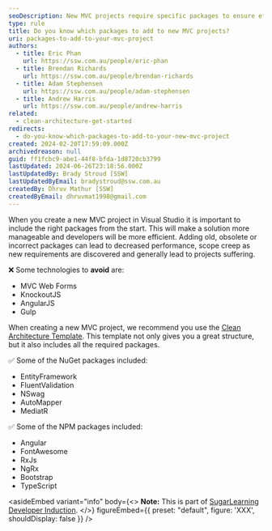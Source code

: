 ```yaml
---
seoDescription: New MVC projects require specific packages to ensure efficiency and scalability.
type: rule
title: Do you know which packages to add to new MVC projects?
uri: packages-to-add-to-your-mvc-project
authors:
  - title: Eric Phan
    url: https://ssw.com.au/people/eric-phan
  - title: Brendan Richards
    url: https://ssw.com.au/people/brendan-richards
  - title: Adam Stephensen
    url: https://ssw.com.au/people/adam-stephensen
  - title: Andrew Harris
    url: https://ssw.com.au/people/andrew-harris
related:
  - clean-architecture-get-started
redirects:
  - do-you-know-which-packages-to-add-to-your-new-mvc-project
created: 2024-02-20T17:59:09.000Z
archivedreason: null
guid: ff1fcbc9-abe1-44f8-bfda-1d8720cb3799
lastUpdated: 2024-06-26T23:18:56.000Z
lastUpdatedBy: Brady Stroud [SSW]
lastUpdatedByEmail: bradystroud@ssw.com.au
createdBy: Dhruv Mathur [SSW]
createdByEmail: dhruvmat1998@gmail.com
---
```


When you create a new MVC project in Visual Studio it is important to include the right packages from the start. This will make a solution more manageable and developers will be more efficient.
Adding old, obsolete or incorrect packages can lead to decreased performance, scope creep as new requirements are discovered and generally lead to projects suffering.

❌ Some technologies to **avoid** are:

* MVC Web Forms
* KnockoutJS
* AngularJS
* Gulp

When creating a new MVC project, we recommend you use the [Clean Architecture Template](/clean-architecture-get-started). This template not only gives you a great structure, but it also includes all the required packages.

✅ Some of the NuGet packages included:

* EntityFramework
* FluentValidation
* NSwag
* AutoMapper
* MediatR

✅ Some of the NPM packages included:

* Angular
* FontAwesome
* RxJs
* NgRx
* Bootstrap
* TypeScript

<asideEmbed
  variant="info"
  body={<>
    **Note:** This is part of [SugarLearning Developer Induction](https://sugarlearning.com/companies/SSW/modules/5099/induction-day-3-developer-induction).
  </>}
  figureEmbed={{
    preset: "default",
    figure: 'XXX',
    shouldDisplay: false
  }}
/>
